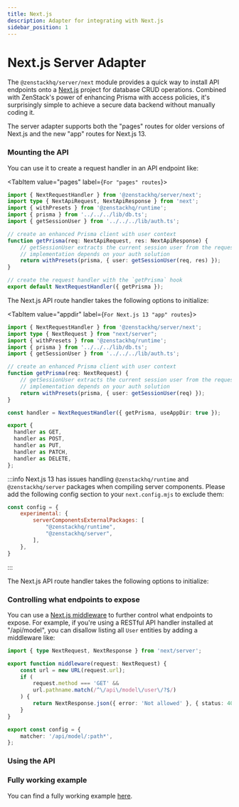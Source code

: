 ```yaml
---
title: Next.js
description: Adapter for integrating with Next.js
sidebar_position: 1
---
```



# Next.js Server Adapter

The `@zenstackhq/server/next` module provides a quick way to install API endpoints onto a [Next.js](https://nextjs.org/) project for database CRUD operations. Combined with ZenStack's power of enhancing Prisma with access policies, it's surprisingly simple to achieve a secure data backend without manually coding it.

The server adapter supports both the "pages" routes for older versions of Next.js and the new "app" routes for Next.js 13.

### Mounting the API

You can use it to create a request handler in an API endpoint like:

<Tabs>

<TabItem value="pages" label={`For "pages" routes`}>

```ts title='/src/pages/api/model/[...path].ts'
import { NextRequestHandler } from '@zenstackhq/server/next';
import type { NextApiRequest, NextApiResponse } from 'next';
import { withPresets } from '@zenstackhq/runtime';
import { prisma } from '../../../lib/db.ts';
import { getSessionUser } from '../../../lib/auth.ts';

// create an enhanced Prisma client with user context
function getPrisma(req: NextApiRequest, res: NextApiResponse) {
    // getSessionUser extracts the current session user from the request, its
    // implementation depends on your auth solution
    return withPresets(prisma, { user: getSessionUser(req, res) });
}

// create the request handler with the `getPrisma` hook
export default NextRequestHandler({ getPrisma });
```

The Next.js API route handler takes the following options to initialize:

<AdapterOptions getPrisma='(req: NextApiRequest, res: NextApiResponse) => unknown | Promise<unknown>' />

</TabItem>

<TabItem value="appdir" label={`For Next.js 13 "app" routes`}>

```ts title='/src/app/api/model/[...path]/route.ts'
import { NextRequestHandler } from '@zenstackhq/server/next';
import type { NextRequest } from "next/server";
import { withPresets } from '@zenstackhq/runtime';
import { prisma } from '../../../lib/db.ts';
import { getSessionUser } from '../../../lib/auth.ts';

// create an enhanced Prisma client with user context
function getPrisma(req: NextRequest) {
    // getSessionUser extracts the current session user from the request, its
    // implementation depends on your auth solution
    return withPresets(prisma, { user: getSessionUser(req) });
}

const handler = NextRequestHandler({ getPrisma, useAppDir: true });

export {
  handler as GET,
  handler as POST,
  handler as PUT,
  handler as PATCH,
  handler as DELETE,
};
```

:::info
Next.js 13 has issues handling `@zenstackhq/runtime` and `@zenstackhq/server` packages when compiling server components. Please add the following config section to your `next.config.mjs` to exclude them:

```js title='next.config.mjs'
const config = {
    experimental: {
        serverComponentsExternalPackages: [
            "@zenstackhq/runtime",
            "@zenstackhq/server",
        ],
    },
}
```
:::

The Next.js API route handler takes the following options to initialize:

<AdapterOptions getPrisma='(req: NextRequest) => unknown | Promise<unknown>' />

</TabItem>

</Tabs>

### Controlling what endpoints to expose

You can use a [Next.js middleware](https://nextjs.org/docs/pages/building-your-application/routing/middleware) to further control what endpoints to expose. For example, if you're using a RESTful API handler installed at "/api/model", you can disallow listing all `User` entities by adding a middleware like:

```ts title='/src/middleware.ts'
import { type NextRequest, NextResponse } from 'next/server';

export function middleware(request: NextRequest) {
    const url = new URL(request.url);
    if (
        request.method === 'GET' &&
        url.pathname.match(/^\/api\/model\/user\/?$/)
    ) {
        return NextResponse.json({ error: 'Not allowed' }, { status: 405 });
    }
}

export const config = {
    matcher: '/api/model/:path*',
};
```

### Using the API

<UsingAPI />

<ErrorHandling />

### Fully working example

You can find a fully working example [here](https://github.com/zenstackhq/docs-tutorial-nextjs).
